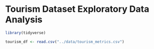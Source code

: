 # Tourism Dataset Exploratory Data Analysis

```r
library(tidyverse)
```


```r
tourism_df <- read.csv("../data/tourism_metrics.csv")
```
